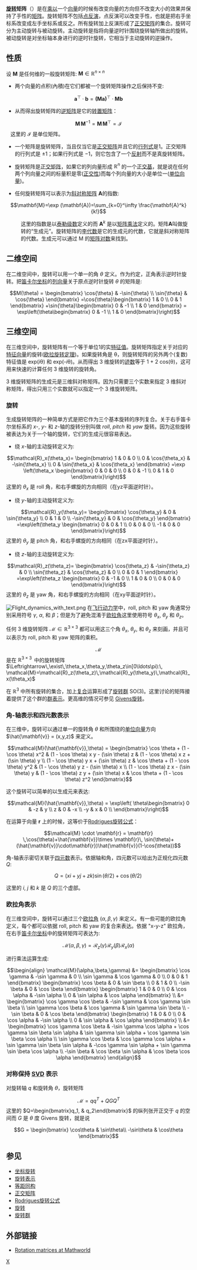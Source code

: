 '''[[旋转|旋转]]矩阵'''（{{lang-en|Rotation matrix}}）是在[[矩阵乘法|乘以]]一个[[向量|向量]]的时候有改变向量的方向但不改变大小的效果并保持了手性的[[矩阵|矩阵]]。旋转矩阵不包括[[点反演|点反演]]，点反演可以改变手性，也就是把右手坐标系改变成左手坐标系或反之。所有旋转加上反演形成了[[正交矩阵|正交矩阵]]的集合。旋转可分为主动旋转与被动旋转。主动旋转是指将向量逆时针围绕旋转轴所做出的旋转。被动旋转是对坐标轴本身进行的逆时针旋转，它相当于主动旋转的逆操作。

==性质==

设 <math>\mathbf{M}</math> 是任何维的一般旋转矩阵: <math>\mathbf{M}\in\mathbb{R}^{n \times n}</math>

* 两个向量的点积(內積)在它们都被一个旋转矩阵操作之后保持不变:

::<math>\mathbf{a}^\top\cdot\mathbf{b} = \mathbf{(Ma)}^\top\cdot\mathbf{M}\mathbf{b}</math>

* 从而得出旋转矩阵的[[逆矩阵|逆矩阵]]是它的[[转置矩阵|转置矩阵]]：

::<math>\mathbf{M}\,\mathbf{M}^{-1}=\mathbf{M}\,\mathbf{M}^\top=\mathcal{I}</math>    这里的 <math>\mathcal{I}</math> 是单位矩阵。

* 一个矩阵是旋转矩阵，当且仅当它是[[正交矩阵|正交矩阵]]并且它的[[行列式|行列式]]是1。正交矩阵的行列式是 ±1；如果行列式是 −1，则它包含了一个[[反射_(数学)|反射]]而不是真旋转矩阵。

* 旋转矩阵是[[正交矩阵|正交矩阵]]，如果它的列向量形成 <math>\mathbb{R}^{n}</math> 的一个[[正交基|正交基]]，就是说在任何两个列向量之间的标量积是零([[正交|正交性]])而每个列向量的大小是单位一([[单位向量|单位向量]])。 

* 任何旋转矩阵可以表示为[[斜对称矩阵|斜对称矩阵]] '''A'''的指数:

::<math>\mathbf{M}=\exp (\mathbf{A})=\sum_{k=0}^\infty \frac{\mathbf{A}^k}{k!}</math>

:这里的指数是以[[泰勒级数|泰勒级数]]定义的而 <math>\mathbf{A}^k</math> 是以[[矩阵乘法|矩阵乘法]]定义的。矩阵'''A'''叫做旋转的“生成元”。旋转矩阵的[[李代数|李代数]]是它的生成元的代数，它就是斜对称矩阵的代数。生成元可以通过 M 的[[矩阵对数|矩阵对数]]来找到。

==二维空间==
{{main|复数_(数学)#矩陣表達式}}
在二维空间中，旋转可以用一个单一的角 <math>\theta</math> 定义。作为约定，正角表示逆时针旋转。把[[笛卡尔坐标|笛卡尔坐标]]的[[列向量|列向量]]关于原点逆时针旋转 <math>\theta</math> 的矩阵是:
:<math>
  M(\theta) = \begin{bmatrix} 
    \cos{\theta} & -\sin{\theta} \\
    \sin{\theta} & \cos{\theta} 
  \end{bmatrix}
  =\cos{\theta}\begin{bmatrix}
    1 & 0 \\
    0 & 1
  \end{bmatrix}
  +\sin{\theta}\begin{bmatrix}
    0 & -1 \\
    1 & 0 
  \end{bmatrix}
  = \exp\left(\theta\begin{bmatrix} 
    0 & -1 \\
    1 & 0 
  \end{bmatrix}\right)
</math>

==三维空间==

在三维空间中，旋转矩阵有一个等于单位1的实[[特征值|特征值]]。旋转矩阵指定关于对应的[[特征向量|特征向量]]的旋转([[欧拉旋转定理|欧拉旋转定理]])。如果旋转角是 θ，则旋转矩阵的另外两个(复数)特征值是 exp(''i''θ) 和 exp(-''i''θ)。从而得出 3 维旋转的[[迹数|迹数]]等于 1 + 2 cos(θ)，这可用来快速的计算任何 3 维旋转的旋转角。

3 维旋转矩阵的生成元是三维斜对称矩阵。因为只需要三个实数来指定 3 维斜对称矩阵，得出只用三个实数就可以指定一个 3 维旋转矩阵。
===旋转===
{{main|Tait-Bryan角}}
生成旋转矩阵的一种简单方式是把它作为三个基本旋转的序列复合。关于右手笛卡尔坐标系的 ''x''-, ''y''- 和 ''z''-轴的旋转分别叫做 ''roll'', ''pitch'' 和 ''yaw'' 旋转。因为这些旋转被表达为关于一个轴的旋转，它们的生成元很容易表达。

* 绕 ''x''-轴的主动旋转定义为:

:<math>
  \mathcal{R}_x(\theta_x)=
  \begin{bmatrix}
    1 & 0 & 0 \\
    0 &  \cos{\theta_x} &  -\sin{\theta_x} \\
    0 &  \sin{\theta_x} & \cos{\theta_x}
  \end{bmatrix}
  =\exp \left(\theta_x
  \begin{bmatrix}
    0 & 0 & 0 \\
    0 & 0 & -1 \\
    0 & 1 & 0
  \end{bmatrix}\right)
</math> 这里的 <math>\theta_x</math> 是 roll 角，和右手螺旋的方向相同（在yz平面逆时针）。

* 绕 ''y''-轴的主动旋转定义为:

:<math>
  \mathcal{R}_y(\theta_y)=
  \begin{bmatrix}
    \cos{\theta_y} & 0 & \sin{\theta_y} \\
    0 & 1 & 0 \\
     -\sin{\theta_y} & 0 & \cos{\theta_y}
  \end{bmatrix} 
  =\exp\left(\theta_y
  \begin{bmatrix}
    0 & 0 & 1 \\
    0 & 0 & 0 \\
    -1 & 0 & 0
  \end{bmatrix}\right)
</math> 这里的 <math>\theta_y</math> 是 pitch 角，和右手螺旋的方向相同（在zx平面逆时针）。

* 绕 ''z''-轴的主动旋转定义为:

:<math>
  \mathcal{R}_z(\theta_z)=
  \begin{bmatrix} 
    \cos{\theta_z} &   -\sin{\theta_z} & 0 \\
    \sin{\theta_z} & \cos{\theta_z} & 0 \\
    0 & 0 & 1 
  \end{bmatrix}
  =\exp\left(\theta_z
  \begin{bmatrix} 
    0 & -1 & 0 \\
    1 & 0 & 0 \\
    0 & 0 & 0 
  \end{bmatrix}\right)
</math> 这里的 <math>\theta_z</math> 是 yaw 角，和右手螺旋的方向相同（在xy平面逆时针）。

[[File:Flight_dynamics_with_text.png|right]]
在[[飞行动力学|飞行动力学]]中，roll, pitch 和 yaw 角通常分别采用符号 <math>\gamma</math>, <math>\alpha</math>, 和 <math>\beta</math>；但是为了避免混淆于[[欧拉角|欧拉角]]这里使用符号 <math>\theta_x</math>, <math>\theta_y</math> 和 <math>\theta_z</math>。

任何 3 维旋转矩阵 <math>\mathcal{M}\in\mathbb{R}^{3\times 3}</math> 都可以用这三个角 <math>\theta_x</math>, <math>\theta_y</math>, 和 <math>\theta_z</math> 来刻画，并且可以表示为 roll, pitch 和 yaw 矩阵的乘积。

:<math>\mathcal{M}</math> 是在 <math> \mathbb{R}^{3\times 3}\,</math> 中的旋转矩阵 <math>\Leftrightarrow\,\exist\,\theta_x,\theta_y,\theta_z\in[0\ldots\pi):\,
\mathcal{M}=\mathcal{R}_z(\theta_z)\,\mathcal{R}_y(\theta_y)\,\mathcal{R}_x(\theta_x)</math>

在 <math>\mathbb{R}^3</math> 中所有旋转的集合，加上[[函数复合|复合]]运算形成了[[旋转群|旋转群]] SO(3)。这里讨论的矩阵接着提供了这个群的[[群表示|群表示]]。更高维的情况可参见 [[Givens旋转|Givens旋转]]。

=== 角-轴表示和四元数表示 ===
{{main|轴角|四元数和空间旋转}}

在三维中，旋转可以通过单一的旋转角 <math>\theta</math> 和所围绕的[[单位向量|单位向量]]方向 <math>\hat{\mathbf{v}} = (x,y,z)</math> 来定义。

:<math> \mathcal{M}(\hat{\mathbf{v}},\theta) = \begin{bmatrix}
   \cos \theta + (1 - \cos \theta) x^2
 & (1 - \cos \theta) x y - (\sin \theta) z 
 & (1 - \cos \theta) x z + (\sin \theta) y  
\\
   (1 - \cos \theta) y x + (\sin \theta) z 
 & \cos \theta + (1 - \cos \theta) y^2
 & (1 - \cos \theta) y z - (\sin \theta) x
\\
   (1 - \cos \theta) z x - (\sin \theta) y
 & (1 - \cos \theta) z y + (\sin \theta) x
 & \cos \theta + (1 - \cos \theta) z^2 
\end{bmatrix} </math>

这个旋转可以简单的以生成元来表达:

:<math> \mathcal{M}(\hat{\mathbf{v}},\theta) 
 = \exp\left( \theta\begin{bmatrix}
         0   &  -z & y \\
   z &     0    &  -x  \\
    -y & x &      0    \\
\end{bmatrix}\right)
 </math>

在运算于向量 '''r''' 上的时候，这等价于[[Rodrigues旋转公式|Rodrigues旋转公式]]：

:<math>\mathcal{M} \cdot \mathbf{r} = \mathbf{r} \,\cos(\theta)+\hat{\mathbf{v}}\times \mathbf{r}\, \sin(\theta)+(\hat{\mathbf{v}}\cdot\mathbf{r})\hat{\mathbf{v}}(1-\cos(\theta))</math>

角-轴表示密切关联于[[四元数和空间旋转|四元数]]表示。依据轴和角，四元数可以给出为正规化四元数 ''Q'':

:<math>
Q=(xi+yj+zk)\sin(\theta/2)+\cos(\theta/2)\,
</math>

这里的 ''i'', ''j'' 和 ''k'' 是 ''Q'' 的三个虚部。

=== 欧拉角表示 ===
{{main|欧拉角}}
在三维空间中，旋转可以通过三个[[欧拉角|欧拉角]] <math>(\alpha,\beta,\gamma)</math> 来定义。有一些可能的欧拉角定义，每个都可以依据 roll, pitch 和 yaw 的复合来表达。依据 "x-y-z" 欧拉角，在右手[[笛卡尔坐标|笛卡尔坐标]]中的旋转矩阵可表达为:

:<math> \mathcal{M}(\alpha,\beta,\gamma)=\mathcal{R}_z(\gamma)\mathcal{R}_y(\beta) \mathcal{R}_x(\alpha)</math>

进行乘法运算生成:

:<math> 
\begin{align}
\mathcal{M}(\alpha,\beta,\gamma) &= 
		\begin{bmatrix}
			\cos \gamma & -\sin \gamma & 0 \\
			\sin \gamma & \cos \gamma & 0 \\
			0 & 0 & 1 
			\end{bmatrix} 
		\begin{bmatrix}
				\cos \beta & 0 & \sin \beta \\
				0 & 1 & 0 \\
				-\sin \beta & 0 & \cos \beta 
				\end{bmatrix} 
		\begin{bmatrix}
			1 & 0 & 0 \\
			0 & \cos \alpha & -\sin \alpha \\
			0 & \sin \alpha & \cos \alpha 		
			\end{bmatrix}
		\\ 
		&=
			\begin{bmatrix}
				\cos \gamma \cos \beta & -\sin \gamma & \cos \gamma \sin \beta \\
				\sin \gamma \cos \beta & \cos \gamma & \sin \gamma \sin \beta \\
				-\sin \beta & 0 & \cos \beta 
			\end{bmatrix}
			\begin{bmatrix}
				1 & 0 & 0 \\
				0 & \cos \alpha & -\sin \alpha \\
				0 & \sin \alpha & \cos \alpha
			\end{bmatrix}
		\\
		&= 
			\begin{bmatrix}
				 \cos \gamma \cos \beta & -\sin \gamma \cos \alpha + \cos \gamma \sin \beta \sin \alpha & \sin \gamma \sin \alpha + \cos \gamma \sin \beta \cos \alpha \\
				\sin \gamma \cos \beta & \cos \gamma \cos \alpha + \sin \gamma \sin \beta \sin \alpha & -\cos \gamma \sin \alpha + \sin \gamma \sin \beta \cos \alpha \\
				-\sin \beta & \cos \beta \sin \alpha & \cos \beta \cos \alpha 
			\end{bmatrix}
\end{align}</math>

=== 对称保持 [[奇异值分解|SVD]] 表示 ===

对旋转轴 <math>q</math> 和旋转角 <math>\theta</math>，旋转矩阵
:<math> \mathcal{M} = qq^T+QGQ^T</math>
这里的 <math>Q=\begin{bmatrix}q_1, & q_2\end{bmatrix}</math> 的纵列张开正交于 <math>q</math> 的空间而 <math>G</math> 是 <math>\theta</math> 度 Givens 旋转，就是说
:<math> G = \begin{bmatrix}
\cos\theta & \sin\theta\\
-\sin\theta & \cos\theta
\end{bmatrix}</math>

==参见==
* [[坐标旋转|坐标旋转]]
* [[旋转表示|旋转表示]]
* [[等距同构|等距同构]]
* [[正交矩阵|正交矩阵]]
* [[Rodrigues旋转公式|Rodrigues旋转公式]]
* [[旋转|旋转]]
* [[旋转群|旋转群]]

==外部链接==
*[http://mathworld.wolfram.com/RotationMatrix.html Rotation matrices at Mathworld] {{Wayback|url=http://mathworld.wolfram.com/RotationMatrix.html |date=20210118154423 }}

[[Category:矩阵|X]]